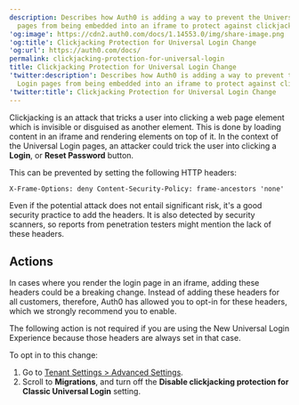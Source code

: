 ```yaml
---
description: Describes how Auth0 is adding a way to prevent the Universal Login
  pages from being embedded into an iframe to protect against clickjacking attacks.
'og:image': https://cdn2.auth0.com/docs/1.14553.0/img/share-image.png
'og:title': Clickjacking Protection for Universal Login Change
'og:url': https://auth0.com/docs/
permalink: clickjacking-protection-for-universal-login
title: Clickjacking Protection for Universal Login Change
'twitter:description': Describes how Auth0 is adding a way to prevent the Universal
  Login pages from being embedded into an iframe to protect against clickjacking attacks.
'twitter:title': Clickjacking Protection for Universal Login Change
---
```

Clickjacking is an attack that tricks a user into clicking a web page element which is invisible or disguised as another element. This is done by loading content in an iframe and rendering elements on top of it. In the context of the <Tooltip tip="Universal Login: Your application redirects to Universal Login, hosted on Auth0's Authorization Server, to verify a user's identity." cta="View Glossary" href="/docs/glossary?term=Universal+Login">Universal Login</Tooltip> pages, an attacker could trick the user into clicking a **Login**, or **Reset Password** button.

This can be prevented by setting the following HTTP headers:

`X-Frame-Options: deny
Content-Security-Policy: frame-ancestors 'none'`

Even if the potential attack does not entail significant risk, it's a good security practice to add the headers. It is also detected by security scanners, so reports from penetration testers might mention the lack of these headers.

## Actions

In cases where you render the login page in an iframe, adding these headers could be a breaking change. Instead of adding these headers for all customers, therefore, Auth0 has allowed you to opt-in for these headers, which we strongly recommend you to enable.

The following action is not required if you are using the New Universal Login Experience because those headers are always set in that case.

To opt in to this change:

1. Go to [Tenant Settings > Advanced Settings](https://manage.auth0.com/#/tenant/advanced).
2. Scroll to **Migrations**, and turn off the **Disable clickjacking protection for Classic Universal Login** setting.